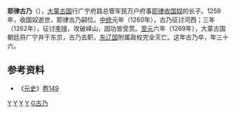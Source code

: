 '''耶律古乃'''（{{bd|1234年||1269年||catIdx=Y}}），[[大蒙古国|大蒙古国]]行广宁府路总管军民万户府事[[耶律收国奴|耶律收国奴]]的长子。1259年，收国奴逝世，耶律古乃嗣位。[[中統_(年號)|中统]]元年（1260年），古乃征讨河西；三年（1262年），征讨[[李璮|李璮]]，攻破峄山，因功皆受赏。[[至元_(忽必烈)|至元]]六年（1269年），大蒙古国朝廷将广宁并于东京，古乃去职，[[东辽国|东辽国]]附属政权完全灭亡。这年古乃卒，年三十六。

==参考资料==
*《[[元史|元史]]》[[s:元史/卷149|卷149]]

{{辽朝君主}}

[[Category:东辽|Y]]
[[Category:蒙古帝国契丹人|Y]]
[[Category:蒙古帝国政治人物|Y]]
[[Category:蒙古帝国军事人物|Y]]
[[Category:耶律氏|G古乃]]